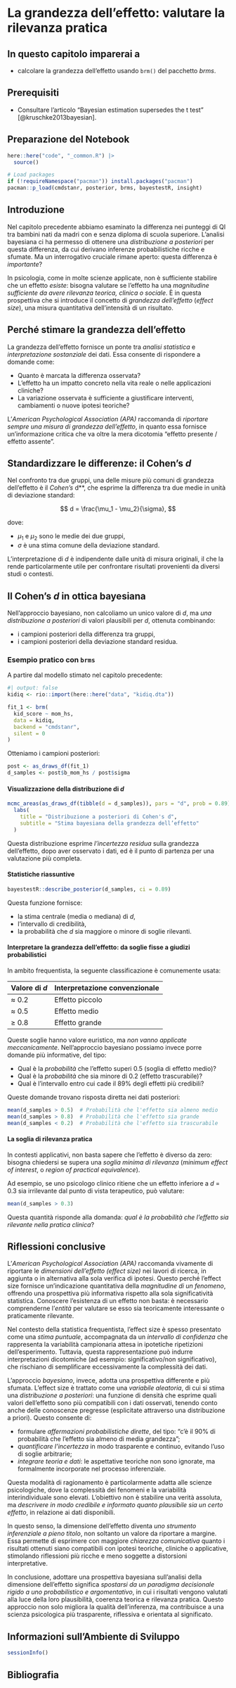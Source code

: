 # La grandezza dell’effetto: valutare la rilevanza pratica {#sec-bayesian-effect-size}

::: callout-note
## In questo capitolo imparerai a

- calcolare la grandezza dell'effetto usando `brm()` del pacchetto *brms*.
:::

::: callout-tip
## Prerequisiti

- Consultare l'articolo "Bayesian estimation supersedes the t test" [@kruschke2013bayesian]. 
:::

::: callout-important
## Preparazione del Notebook

```r
here::here("code", "_common.R") |> 
  source()

# Load packages
if (!requireNamespace("pacman")) install.packages("pacman")
pacman::p_load(cmdstanr, posterior, brms, bayestestR, insight)
```
:::


## Introduzione {.unnumbered .unlisted} 

Nel capitolo precedente abbiamo esaminato la differenza nei punteggi di QI tra bambini nati da madri con e senza diploma di scuola superiore. L’analisi bayesiana ci ha permesso di ottenere una *distribuzione a posteriori* per questa differenza, da cui derivano inferenze probabilistiche ricche e sfumate. Ma un interrogativo cruciale rimane aperto: questa differenza è *importante*?

In psicologia, come in molte scienze applicate, non è sufficiente stabilire che un effetto *esiste*: bisogna valutare se l’effetto ha una *magnitudine sufficiente da avere rilevanza teorica, clinica o sociale*. È in questa prospettiva che si introduce il concetto di *grandezza dell’effetto* (*effect size*), una misura quantitativa dell’intensità di un risultato.


## Perché stimare la grandezza dell’effetto

La grandezza dell’effetto fornisce un ponte tra *analisi statistica* e *interpretazione sostanziale* dei dati. Essa consente di rispondere a domande come:

* Quanto è marcata la differenza osservata?
* L’effetto ha un impatto concreto nella vita reale o nelle applicazioni cliniche?
* La variazione osservata è sufficiente a giustificare interventi, cambiamenti o nuove ipotesi teoriche?

L’*American Psychological Association (APA)* raccomanda di *riportare sempre una misura di grandezza dell’effetto*, in quanto essa fornisce un’informazione critica che va oltre la mera dicotomia "effetto presente / effetto assente".


## Standardizzare le differenze: il Cohen’s *d*

Nel confronto tra due gruppi, una delle misure più comuni di grandezza dell’effetto è il *Cohen’s *d**, che esprime la differenza tra due medie in unità di deviazione standard:

$$
d = \frac{\mu_1 - \mu_2}{\sigma},
$$

dove:

* $\mu_1$ e $\mu_2$ sono le medie dei due gruppi,
* $\sigma$ è una stima comune della deviazione standard.

L’interpretazione di *d* è indipendente dalle unità di misura originali, il che la rende particolarmente utile per confrontare risultati provenienti da diversi studi o contesti.


## Il Cohen’s *d* in ottica bayesiana

Nell’approccio bayesiano, non calcoliamo un unico valore di *d*, ma *una distribuzione a posteriori* di valori plausibili per *d*, ottenuta combinando:

* i campioni posteriori della differenza tra gruppi,
* i campioni posteriori della deviazione standard residua.


### Esempio pratico con `brms`

A partire dal modello stimato nel capitolo precedente:

```r
#| output: false
kidiq <- rio::import(here::here("data", "kidiq.dta"))

fit_1 <- brm(
  kid_score ~ mom_hs, 
  data = kidiq, 
  backend = "cmdstanr",
  silent = 0
)
```

Otteniamo i campioni posteriori:

```r
post <- as_draws_df(fit_1)
d_samples <- post$b_mom_hs / post$sigma
```


#### Visualizzazione della distribuzione di *d*

```r
mcmc_areas(as_draws_df(tibble(d = d_samples)), pars = "d", prob = 0.89) +
  labs(
    title = "Distribuzione a posteriori di Cohen's d",
    subtitle = "Stima bayesiana della grandezza dell’effetto"
  )
```

Questa distribuzione esprime *l’incertezza residua* sulla grandezza dell’effetto, dopo aver osservato i dati, ed è il punto di partenza per una valutazione più completa.


#### Statistiche riassuntive

```r
bayestestR::describe_posterior(d_samples, ci = 0.89)
```

Questa funzione fornisce:

* la stima centrale (media o mediana) di *d*,
* l’intervallo di credibilità,
* la probabilità che *d* sia maggiore o minore di soglie rilevanti.


#### Interpretare la grandezza dell’effetto: da soglie fisse a giudizi probabilistici

In ambito frequentista, la seguente classificazione è comunemente usata:

| Valore di *d* | Interpretazione convenzionale |
| ------------- | ----------------------------- |
| ≈ 0.2         | Effetto piccolo               |
| ≈ 0.5         | Effetto medio                 |
| ≥ 0.8         | Effetto grande                |

Queste soglie hanno valore euristico, ma *non vanno applicate meccanicamente*. Nell’approccio bayesiano possiamo invece porre domande più informative, del tipo:

* Qual è la *probabilità* che l’effetto superi 0.5 (soglia di effetto medio)?
* Qual è la *probabilità* che sia minore di 0.2 (effetto trascurabile)?
* Qual è l’intervallo entro cui cade il 89% degli effetti più credibili?

Queste domande trovano risposta diretta nei dati posteriori:

```r
mean(d_samples > 0.5)  # Probabilità che l'effetto sia almeno medio
mean(d_samples > 0.8)  # Probabilità che l'effetto sia grande
mean(d_samples < 0.2)  # Probabilità che l'effetto sia trascurabile
```


#### La soglia di rilevanza pratica

In contesti applicativi, non basta sapere che l’effetto è diverso da zero: bisogna chiedersi se supera una *soglia minima di rilevanza* (*minimum effect of interest*, o *region of practical equivalence*).

Ad esempio, se uno psicologo clinico ritiene che un effetto inferiore a *d* = 0.3 sia irrilevante dal punto di vista terapeutico, può valutare:

```r
mean(d_samples > 0.3)
```

Questa quantità risponde alla domanda: *qual è la probabilità che l’effetto sia rilevante nella pratica clinica*?


## Riflessioni conclusive {.unnumbered .unlisted} 

L'*American Psychological Association (APA)* raccomanda vivamente di riportare le *dimensioni dell'effetto (effect size)* nei lavori di ricerca, in aggiunta o in alternativa alla sola verifica di ipotesi. Questo perché l'effect size fornisce un'indicazione quantitativa della *magnitudine di un fenomeno*, offrendo una prospettiva più informativa rispetto alla sola significatività statistica. Conoscere l'esistenza di un effetto non basta: è necessario comprenderne l'*entità* per valutare se esso sia teoricamente interessante o praticamente rilevante.

Nel contesto della statistica frequentista, l'effect size è spesso presentato come una *stima puntuale*, accompagnata da un *intervallo di confidenza* che rappresenta la variabilità campionaria attesa in ipotetiche ripetizioni dell’esperimento. Tuttavia, questa rappresentazione può indurre interpretazioni dicotomiche (ad esempio: significativo/non significativo), che rischiano di semplificare eccessivamente la complessità dei dati.

L’approccio *bayesiano*, invece, adotta una prospettiva differente e più sfumata. L'effect size è trattato come una *variabile aleatoria*, di cui si stima una *distribuzione a posteriori*: una funzione di densità che esprime quali valori dell’effetto sono più compatibili con i dati osservati, tenendo conto anche delle conoscenze pregresse (esplicitate attraverso una distribuzione a priori). Questo consente di:

* formulare *affermazioni probabilistiche dirette*, del tipo: “c’è il 90% di probabilità che l’effetto sia almeno di media grandezza”;
* *quantificare l’incertezza* in modo trasparente e continuo, evitando l’uso di soglie arbitrarie;
* *integrare teoria e dati*: le aspettative teoriche non sono ignorate, ma formalmente incorporate nel processo inferenziale.

Questa modalità di ragionamento è particolarmente adatta alle scienze psicologiche, dove la complessità dei fenomeni e la variabilità interindividuale sono elevati. L’obiettivo non è stabilire una verità assoluta, ma *descrivere in modo credibile e informato quanto plausibile sia un certo effetto*, in relazione ai dati disponibili.

In questo senso, la dimensione dell’effetto diventa *uno strumento inferenziale a pieno titolo*, non soltanto un valore da riportare a margine. Essa permette di esprimere con maggiore *chiarezza comunicativa* quanto i risultati ottenuti siano compatibili con ipotesi teoriche, cliniche o applicative, stimolando riflessioni più ricche e meno soggette a distorsioni interpretative.

In conclusione, adottare una prospettiva bayesiana sull’analisi della dimensione dell’effetto significa *spostarsi da un paradigma decisionale rigido a uno probabilistico e argomentativo*, in cui i risultati vengono valutati alla luce della loro plausibilità, coerenza teorica e rilevanza pratica. Questo approccio non solo migliora la qualità dell’inferenza, ma contribuisce a una scienza psicologica più trasparente, riflessiva e orientata al significato.


## Informazioni sull'Ambiente di Sviluppo {.unnumbered .unlisted} 

```r
sessionInfo()
```

## Bibliografia {.unnumbered .unlisted} 

